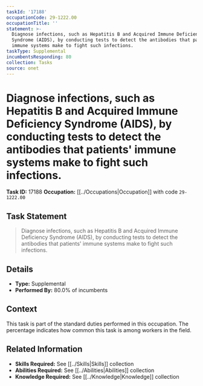 ```yaml
---
taskId: '17188'
occupationCode: 29-1222.00
occupationTitle: ''
statement: >-
  Diagnose infections, such as Hepatitis B and Acquired Immune Deficiency
  Syndrome (AIDS), by conducting tests to detect the antibodies that patients'
  immune systems make to fight such infections.
taskType: Supplemental
incumbentsResponding: 80
collection: Tasks
source: onet
---
```

# Diagnose infections, such as Hepatitis B and Acquired Immune Deficiency Syndrome (AIDS), by conducting tests to detect the antibodies that patients' immune systems make to fight such infections.

**Task ID:** 17188
**Occupation:** [[../Occupations|Occupation]] with code `29-1222.00`

## Task Statement

> Diagnose infections, such as Hepatitis B and Acquired Immune Deficiency Syndrome (AIDS), by conducting tests to detect the antibodies that patients' immune systems make to fight such infections.

## Details

- **Type:** Supplemental
- **Performed By:** 80.0% of incumbents

## Context

This task is part of the standard duties performed in this occupation. The percentage indicates how common this task is among workers in the field.

## Related Information

- **Skills Required:** See [[../Skills|Skills]] collection
- **Abilities Required:** See [[../Abilities|Abilities]] collection
- **Knowledge Required:** See [[../Knowledge|Knowledge]] collection
